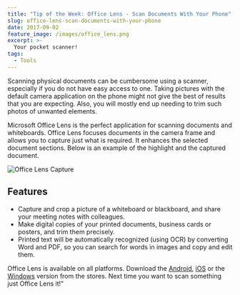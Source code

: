 ```yaml
---
title: "Tip of the Week: Office Lens - Scan Documents With Your Phone"
slug: office-lens-scan-documents-with-your-phone
date: 2017-09-02
feature_image: /images/office_lens.png
excerpt: >-
  Your pocket scanner!
tags:
  - Tools
---
```

Scanning physical documents can be cumbersome using a scanner, especially if you do not have easy access to one. Taking pictures with the default camera application on the phone might not give the best of results that you are expecting. Also, you will mostly end up needing to trim such photos of unwanted elements.

Microsoft Office Lens is the perfect application for scanning documents and whiteboards. Office Lens focuses documents in the camera frame and allows you to capture just what is required. It enhances the selected document sections. Below is an example of the highlight and the captured document.

![Office Lens Capture](/images/office_lens.png)

## **Features**

-   Capture and crop a picture of a whiteboard or blackboard, and share your meeting notes with colleagues.
-   Make digital copies of your printed documents, business cards or posters, and trim them precisely.
-   Printed text will be automatically recognized (using OCR) by converting Word and PDF, so you can search for words in images and copy and edit them.

Office Lens is available on all platforms. Download the [Android](https://play.google.com/store/apps/details?id=com.microsoft.office.officelens&hl=en), [iOS](https://itunes.apple.com/au/app/office-lens/id975925059?mt=8) or the [Windows](https://www.microsoft.com/en-au/store/p/office-lens/9wzdncrfj3t8) version from the stores. Next time you want to scan something just Office Lens it!"